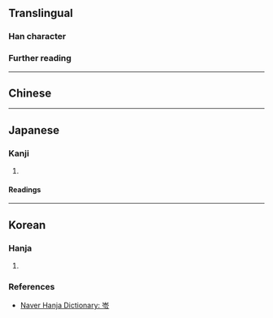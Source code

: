 {{also|岭|岑}}
{{character info}}
==Translingual==

===Han character===
{{Han char|rn=46|rad=山|as=05|sn=8|four=|canj=UOII,XUOII|ids=⿱山令}}

===Further reading===
{{Han ref|kx=0310.050|dkj=08010|dj=0610.080|hdz=10768.050|uh=5CBA}}

----

==Chinese==
{{zh-see|岭|v}}

----

==Japanese==

===Kanji===
{{ja-kanji|grade=|rs=山05}}

# {{rfdef|ja|sort=山05}}

====Readings====
{{ja-readings
|on=れい
}}

----

==Korean==

===Hanja===
{{ko-hanja|고개|령||영}}

# {{rfdef|ko|sort=山05}}

===References===
* [https://hanja.dict.naver.com/#/entry/ccko/fc6639b54d564c59b11e98f2e70d5e94 Naver Hanja Dictionary: 岺]